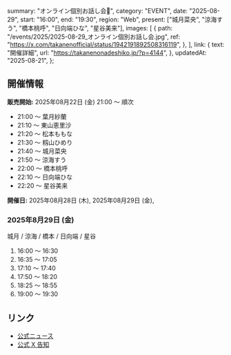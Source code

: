   summary: "オンライン個別お話し会📢",
  category: "EVENT",
  date: "2025-08-29",
  start: "16:00",
  end: "19:30",
  region: "Web",
  present: ["城月菜央", "涼海すう", "橋本桃呼", "日向端ひな", "星谷美来"],
  images: [
    {
      path: "/events/2025/2025-08-29_オンライン個別お話し会.jpg",
      ref: "https://x.com/takanenofficial/status/1942191892508316119",
    },
  ],
  link: {
    text: "開催詳細",
    url: "https://takanenonadeshiko.jp/?p=4144",
  },
  updatedAt: "2025-08-21",
};

## 開催情報

**販売開始:** 2025年08月22日 (金) 21:00 〜 順次

- 21:00 〜 葉月紗蘭
- 21:10 〜 東山恵里沙
- 21:20 〜 松本ももな
- 21:30 〜 籾山ひめり
- 21:40 〜 城月菜央
- 21:50 〜 涼海すう
- 22:00 〜 橋本桃呼
- 22:10 〜 日向端ひな
- 22:20 〜 星谷美来

**開催日:** 2025年08月28日 (木), 2025年08月29日 (金),

### 2025年8月29日 (金)

城月 / 涼海 / 橋本 / 日向端 / 星谷

1. 16:00 〜 16:30
1. 16:35 〜 17:05
1. 17:10 〜 17:40
1. 17:50 〜 18:20
1. 18:25 〜 18:55
1. 19:00 〜 19:30

## リンク

- [公式ニュース](https://takanenonadeshiko.jp/?p=4144)
- [公式 X 告知](https://x.com/takanenofficial/status/1958491773111816493)
